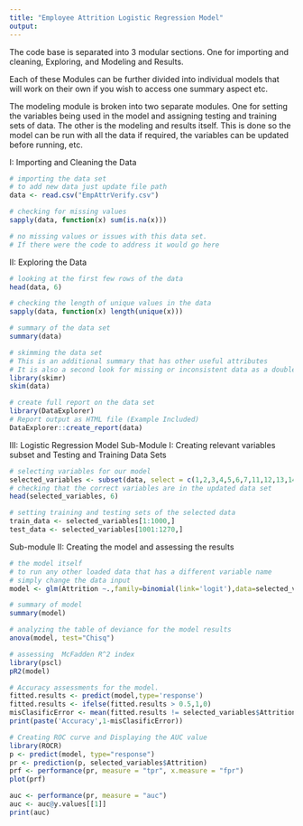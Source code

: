 ---
title: "Employee Attrition Logistic Regression Model"
output:
---
The code base is separated into 3 modular sections. One for importing and cleaning, Exploring, and Modeling and Results.

Each of these Modules can be further divided into individual models that will work on their own if you wish to access one summary aspect etc. 

The modeling module is broken into two separate modules. One for setting the variables being used in the model and assigning testing and training sets of data. The other is the modeling and results itself. This is done so the model can be run with all the data if required, the variables can be updated before running, etc.


I: Importing and Cleaning the Data
```{r}
# importing the data set
# to add new data just update file path
data <- read.csv("EmpAttrVerify.csv")

# checking for missing values
sapply(data, function(x) sum(is.na(x)))

# no missing values or issues with this data set. 
# If there were the code to address it would go here
```


II: Exploring the Data
```{r}
# looking at the first few rows of the data
head(data, 6)

# checking the length of unique values in the data
sapply(data, function(x) length(unique(x)))

# summary of the data set
summary(data)

# skimming the data set
# This is an additional summary that has other useful attributes 
# It is also a second look for missing or inconsistent data as a double check
library(skimr)
skim(data)

# create full report on the data set
library(DataExplorer)
# Report output as HTML file (Example Included)
DataExplorer::create_report(data)
```


III: Logistic Regression Model
Sub-Module I: Creating relevant variables subset and Testing and Training Data Sets
```{r}
# selecting variables for our model
selected_variables <- subset(data, select = c(1,2,3,4,5,6,7,11,12,13,14,15,16,17,18,21,23,24,26,29,30,31,32,33,34))
# checking that the correct variables are in the updated data set
head(selected_variables, 6)

# setting training and testing sets of the selected data
train_data <- selected_variables[1:1000,]
test_data <- selected_variables[1001:1270,]
```
Sub-module II: Creating the model and assessing the results
```{r}
# the model itself
# to run any other loaded data that has a different variable name
# simply change the data input
model <- glm(Attrition ~.,family=binomial(link='logit'),data=selected_variables)

# summary of model
summary(model)

# analyzing the table of deviance for the model results
anova(model, test="Chisq")

# assessing  McFadden R^2 index
library(pscl)
pR2(model)

# Accuracy assessments for the model.
fitted.results <- predict(model,type='response')
fitted.results <- ifelse(fitted.results > 0.5,1,0)
misClasificError <- mean(fitted.results != selected_variables$Attrition)
print(paste('Accuracy',1-misClasificError))

# Creating ROC curve and Displaying the AUC value
library(ROCR)
p <- predict(model, type="response")
pr <- prediction(p, selected_variables$Attrition)
prf <- performance(pr, measure = "tpr", x.measure = "fpr")
plot(prf)

auc <- performance(pr, measure = "auc")
auc <- auc@y.values[[1]]
print(auc)
```


